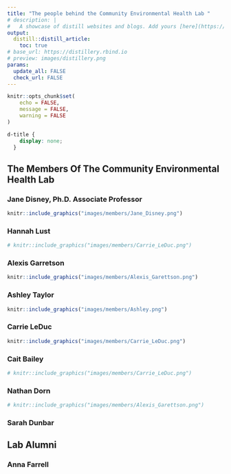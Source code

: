```yaml
---
title: "The people behind the Community Environmental Health Lab "
# description: |
#   A showcase of distill websites and blogs. Add yours [here](https://github.com/jhelvy/distillery)!
output:
  distill::distill_article:
    toc: true
# base_url: https://distillery.rbind.io
# preview: images/distillery.png
params:
  update_all: FALSE
  check_url: FALSE
---
```


```r
knitr::opts_chunk$set(
    echo = FALSE,
    message = FALSE,
    warning = FALSE
)

```
```css
d-title {
    display: none;
  }
```
## The Members Of The Community Environmental Health Lab
### Jane Disney, Ph.D. Associate Professor
```r
knitr::include_graphics("images/members/Jane_Disney.png")
```

### Hannah Lust

```r
# knitr::include_graphics("images/members/Carrie_LeDuc.png")
```

### Alexis Garretson

```r
knitr::include_graphics("images/members/Alexis_Garettson.png")
```

### Ashley Taylor

```r
knitr::include_graphics("images/members/Ashley.png")
```

### Carrie LeDuc

```r
knitr::include_graphics("images/members/Carrie_LeDuc.png")
```

### Cait Bailey

```r
# knitr::include_graphics("images/members/Carrie_LeDuc.png")
```

### Nathan Dorn

```r
# knitr::include_graphics("images/members/Alexis_Garettson.png")
```

### Sarah Dunbar

## Lab Alumni

### Anna Farrell

